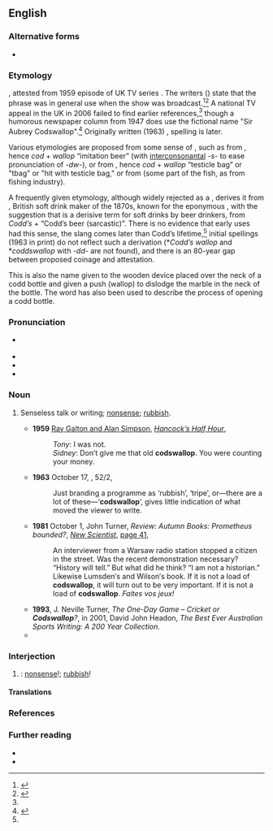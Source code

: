 {{also|cod's wallop|cods wallop}}
==English==

===Alternative forms===
* {{alter|en|cod's wallop|cods wallop}}

===Etymology===
{{unk|en}}, attested from 1959 episode of UK TV series ''{{w|Hancock's Half Hour}}''. The writers ({{w|Galton and Simpson}}) state that the phrase was in general use when the show was broadcast.<ref name="pf">{{R:Phrase Finder|entry=A load of codswallop|url=codswallop|accessdate=26 February 2017}}</ref><ref name="oed">{{cite-web|archiveurl=https://web.archive.org/web/20090305064036/http://oed.com/bbcwords/codswallop-new.html|url=http://oed.com/bbcwords/codswallop-new.html|archivedate=2009–03–09|year=2006|month=January|title=codswallop|work=OED Online}}</ref> A national TV appeal in the UK in 2006 failed to find earlier references,<ref name="pf"/> though a humorous newspaper column from 1947 does use the fictional name "Sir Aubrey Codswallop".<ref>{{cite-journal |work=Reveille |page=5 |date=1947-07-22 |title=The Man Himself |author="Dee" |location=London |quote=What sort of a man is Sir Aubrey Codswallop, the big noise behind the new Utility Mousetrap (Control of Cheese) Order?}}</ref>  Originally written (1963) {{m|en||codswallop}}, spelling {{m|en|cod's wallop}} is later.

Various etymologies are proposed from some sense of {{m|en|cod}}, such as from {{af|en|cod|t1=joke, imitation|-s-|wallop|t3=beer (slang)}}, hence ''cod'' + ''wallop'' “imitation beer” (with [[interconsonantal]] ''-s-'' to ease pronunciation of ''-dw-''), or from {{af|en|cod|t1=scrotum, as in {{m|en|codpiece}}|-s-|wallop|t3=to hit}}, hence ''cod'' + ''wallop'' “testicle bag”  or "tbag" or "hit with testicle bag," or from {{m|en|cod||fish}} (some part of the fish, as from fishing industry).

A frequently given etymology, although widely rejected as a {{glossary|folk etymology}}, derives it from {{w|Hiram Codd}}, British soft drink maker of the 1870s, known for the eponymous {{w|Codd-neck bottle}}, with the suggestion that {{m|en||codswallop}} is a derisive term for soft drinks by beer drinkers, from ''Codd’s'' + {{m|en|wallop||beer (slang)}} “Codd’s beer (sarcastic)”. There is no evidence that early uses had this sense, the slang {{m|en|wallop||beer}} comes later than Codd’s lifetime,<ref name="pf"/> initial spellings (1963 in print) do not reflect such a derivation (*''Codd’s wallop'' and *''coddswallop'' with ''-dd-'' are not found), and there is an 80-year gap between proposed coinage and attestation.

This is also the name given to the wooden device placed over the neck of a codd bottle and given a push (wallop) to dislodge the marble in the neck of the bottle. The word has also been used to describe the process of opening a codd bottle.

===Pronunciation===
* {{a|RP}} {{IPA|en|/ˌkɒdzˈwɒl.əp/}}
* {{audio|en|En-au-codswallop.ogg|Audio (AU)}}
* {{rhymes|en|ɒləp|s=3}}
* {{hyphenation|en|cods|wal|lop}}

===Noun===
{{en-noun|-}}

# {{lb|en|UK|Australia|New Zealand|slang}} Senseless talk or writing; [[nonsense]]; [[rubbish]].
#: {{syn|en|Thesaurus:nonsense}}
#* '''1959''' [[w:Galton and Simpson|Ray Galton and Alan Simpson]], ''[[w:Hancock's Half Hour|Hancock’s Half Hour]]'',
#*: ''Tony'': I was not.
#*: ''Sidney'': Don’t give me that old '''codswallop'''. You were counting your money.
#* '''1963''' October 17, ''{{w|Radio Times}}'', 52/2,
#*: Just branding a programme as ‘rubbish’, ‘tripe’, or—there are a lot of these—‘'''codswallop'''’, gives little indication of what moved the viewer to write.
#* '''1981''' October 1, John Turner, ''Review: Autumn Books: Prometheus bounded?'', ''[[w:New Scientist|New Scientist]]'', [http://books.google.com.au/books?id=EIZI3TDTGTsC&pg=PA41&dq=%22codswallop%22+-intitle:%22%22+-inauthor:%22%22&hl=en&sa=X&ei=XBwtT6-WMYzqmAXgo82DDQ&redir_esc=y#v=onepage&q=%22codswallop%22%20-intitle%3A%22%22%20-inauthor%3A%22%22&f=false page 41],
#*: An interviewer from a Warsaw radio station stopped a citizen in the street. Was the recent demonstration necessary? “History will tell.” But what did he think? “I am not a historian.” Likewise Lumsden′s and Wilson′s book. If it is not a load of '''codswallop''', it will turn out to be very important. If it is not a load of '''codswallop'''. ''Faites vos jeux!''
#* '''1993''', J. Neville Turner, ''The One-Day Game – Cricket or '''Codswallop'''?'', in 2001, David John Headon, ''The Best Ever Australian Sports Writing: A 200 Year Collection''.
#* {{quote-text|en|year=2010|author=Grahame Howard|title=The Wishing Book 3 – Extermination|page=66|url=http://books.google.com.au/books?id=3sAk0FUDueUC&pg=PA66&dq=%22codswallop%22+-intitle:%22%22+-inauthor:%22%22&hl=en&sa=X&ei=2xgtT5_rGeeNmQXd0bDqDw&redir_esc=y#v=onepage&q=%22codswallop%22%20-intitle%3A%22%22%20-inauthor%3A%22%22&f=false|passage=“I′ve told you all I know,” Rosa Armaz told Boarski and Yermin, “I don′t know what my husband has been doing. He′d mentioned going to Mars with the children but I thought it was a load of '''codswallop'''.”}}

===Interjection===
{{en-interjection}}

# {{lb|en|UK|slang}} {{non-gloss definition|Used to express disbelief}}: [[nonsense]]!; [[rubbish]]!
#: {{syn|en|hogswallop}}

====Translations====
{{trans-see|gobbledygook}}

===References===
<references/>

===Further reading===
* {{R:World Wide Words|url=weirdwords/ww-cod1}}
* {{R:Online Etymology Dictionary}}